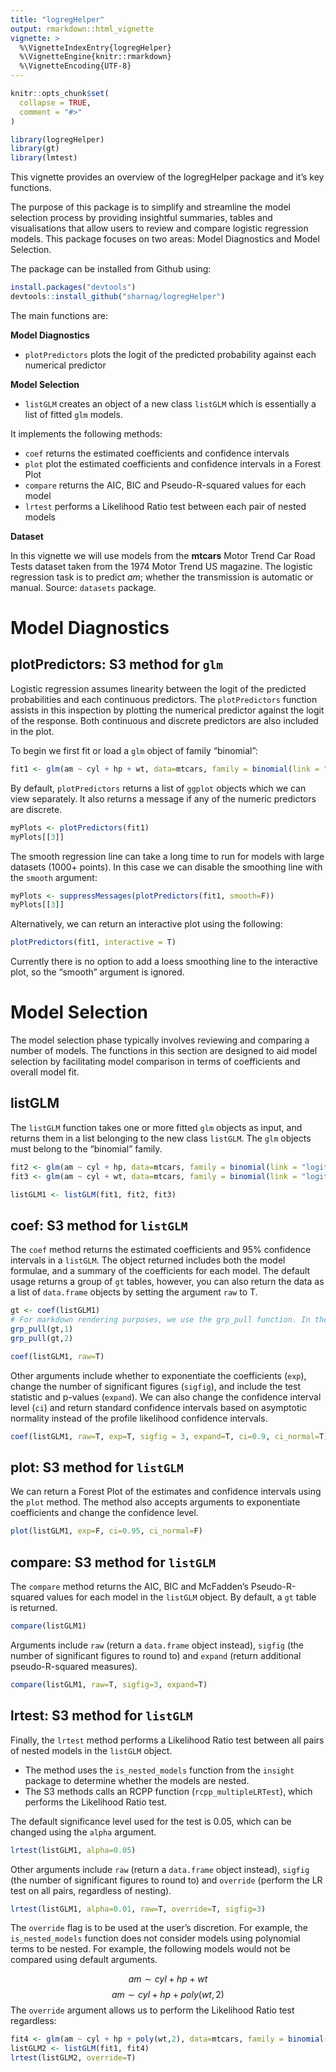 ```yaml
---
title: "logregHelper"
output: rmarkdown::html_vignette
vignette: >
  %\VignetteIndexEntry{logregHelper}
  %\VignetteEngine{knitr::rmarkdown}
  %\VignetteEncoding{UTF-8}
---
```


```r
knitr::opts_chunk$set(
  collapse = TRUE,
  comment = "#>"
)
```

```r
library(logregHelper)
library(gt)
library(lmtest)
```

This vignette provides an overview of the logregHelper package and it's key functions.

The purpose of this package is to simplify and streamline the model selection process by providing insightful summaries, tables and visualisations that allow users to review and compare logistic regression models. This package focuses on two areas: Model Diagnostics and Model Selection.

The package can be installed from Github using:
```r
install.packages("devtools")
devtools::install_github("sharnag/logregHelper")
```

The main functions are:

**Model Diagnostics**

- `plotPredictors` plots the logit of the predicted probability against each numerical predictor
 
**Model Selection**

- `listGLM` creates an object of a new class `listGLM` which is essentially a list of fitted `glm` models.

It implements the following methods:

- `coef` returns the estimated coefficients and confidence intervals
- `plot` plot the estimated coefficients and confidence intervals in a Forest Plot
- `compare` returns the AIC, BIC and Pseudo-R-squared values for each model
- `lrtest` performs a Likelihood Ratio test between each pair of nested models 

**Dataset**

In this vignette we will use models from the **mtcars** Motor Trend Car Road Tests dataset taken from the 1974 Motor Trend US magazine. The logistic regression task is to predict *am*; whether the transmission is automatic or manual. Source: `datasets` package.


# Model Diagnostics
## plotPredictors: S3 method for `glm`
Logistic regression assumes linearity between the logit of the predicted probabilities and each continuous predictors. The `plotPredictors` function assists in this inspection by plotting the numerical predictor against the logit of the response. Both continuous and discrete predictors are also included in the plot.

To begin we first fit or load a `glm` object of family "binomial":
```r
fit1 <- glm(am ~ cyl + hp + wt, data=mtcars, family = binomial(link = "logit"))
```


By default, `plotPredictors` returns a list of `ggplot` objects which we can view separately. It also returns a message if any of the numeric predictors are discrete.
```r
myPlots <- plotPredictors(fit1)
myPlots[[3]]
```

The smooth regression line can take a long time to run for models with large datasets (1000+ points). In this case we can disable the smoothing line with the `smooth` argument:
```r
myPlots <- suppressMessages(plotPredictors(fit1, smooth=F))
myPlots[[3]]
```

Alternatively, we can return an interactive plot using the following:
```r
plotPredictors(fit1, interactive = T)
```

Currently there is no option to add a loess smoothing line to the interactive plot, so the "smooth" argument is ignored.


# Model Selection
The model selection phase typically involves reviewing and comparing a number of models. The functions in this section are designed to aid model selection by facilitating model comparison in terms of coefficients and overall model fit.

## listGLM
The `listGLM` function takes one or more fitted `glm` objects as input, and returns them in a list belonging to the new class `listGLM`. The `glm` objects must belong to the "binomial" family.

```r
fit2 <- glm(am ~ cyl + hp, data=mtcars, family = binomial(link = "logit"))
fit3 <- glm(am ~ cyl + wt, data=mtcars, family = binomial(link = "logit"))

listGLM1 <- listGLM(fit1, fit2, fit3)
```

## coef: S3 method for `listGLM`
The `coef` method  returns the estimated coefficients and 95% confidence intervals in a `listGLM`. The object returned includes both the model formulae, and a summary of the coefficients for each model. The default usage returns a group of `gt` tables, however, you can also return the data as a list of `data.frame` objects by setting the argument `raw` to T.
```r
gt <- coef(listGLM1)
# For markdown rendering purposes, we use the grp_pull function. In the console, you can print by  calling the object directly.
grp_pull(gt,1)
grp_pull(gt,2)
```

```r
coef(listGLM1, raw=T)
```

Other arguments include whether to exponentiate the coefficients (`exp`), change the number of significant figures (`sigfig`), and include the test statistic and p-values (`expand`). We can also change the confidence interval level (`ci`) and return standard confidence intervals based on asymptotic normality instead of the profile likelihood confidence intervals.

```r
coef(listGLM1, raw=T, exp=T, sigfig = 3, expand=T, ci=0.9, ci_normal=T)
```

## plot:  S3 method for `listGLM`
We can return a Forest Plot of the estimates and confidence intervals using the `plot` method. The method also accepts arguments to exponentiate coefficients and change the confidence level.

```r
plot(listGLM1, exp=F, ci=0.95, ci_normal=F)
```



## compare: S3 method for `listGLM`
The `compare` method returns the AIC, BIC and McFadden's Pseudo-R-squared values for each model in the `listGLM` object. By default, a `gt` table is returned.
```r
compare(listGLM1)
```

Arguments include `raw` (return a `data.frame` object instead), `sigfig` (the number of significant figures to round to) and `expand` (return additional pseudo-R-squared measures).

```r
compare(listGLM1, raw=T, sigfig=3, expand=T)
```


## lrtest:  S3 method for `listGLM`
Finally, the `lrtest` method performs a Likelihood Ratio test between all pairs of nested models in the `listGLM` object. 

- The method uses the `is_nested_models` function from the `insight` package to determine whether the models are nested.
- The S3 methods calls an RCPP function (`rcpp_multipleLRTest`), which performs the Likelihood Ratio test.  

The default significance level used for the test is 0.05, which can be changed using the `alpha` argument.

```r
lrtest(listGLM1, alpha=0.05)
```


Other arguments include `raw` (return a `data.frame` object instead), `sigfig` (the number of significant figures to round to) and `override` (perform the LR test on all pairs, regardless of nesting).

```r
lrtest(listGLM1, alpha=0.01, raw=T, override=T, sigfig=3)
```


The `override` flag is to be used at the user's discretion. For example, the `is_nested_models` function does not consider models using polynomial terms to be nested. For example, the following models would not be compared using default arguments.

$$ am \sim cyl + hp + wt$$
$$ am \sim cyl + hp + poly(wt,2)$$
The `override` argument allows us to perform the Likelihood Ratio test regardless:
```r
fit4 <- glm(am ~ cyl + hp + poly(wt,2), data=mtcars, family = binomial(link = "logit"))
listGLM2 <- listGLM(fit1, fit4)
lrtest(listGLM2, override=T)
```

